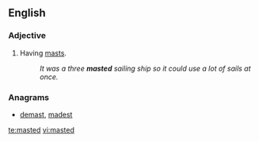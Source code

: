 ==English==
===Adjective===
{{en-adj|-}}

#Having [[mast]]s.
#:''It was a three '''masted''' sailing ship so it could use a lot of sails at once.''

===Anagrams===
* [[demast#English|demast]], [[madest#English|madest]]

[[te:masted]]
[[vi:masted]]